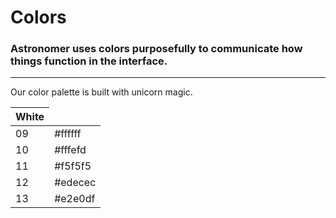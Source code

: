 
<Meta title="Design|Colors" />

# Colors

### Astronomer uses colors purposefully to communicate how things function in the interface.

---

Our color palette is built with unicorn magic.

<table>
  <thead>
    <tr>
      <th colSpan={2}>White</th>
    </tr>
  </thead>
  <tr style={{backgroundColor: '#ffffff'}}>
    <td>09</td>
    <td>#ffffff</td>
  </tr>
  <tr style={{backgroundColor: '#fffefd'}}>
    <td>10</td>
    <td>#fffefd</td>
  </tr>
  <tr style={{backgroundColor: '#f5f5f5'}}>
    <td>11</td>
    <td>#f5f5f5</td>
  </tr>
  <tr style={{backgroundColor: '#edecec'}}>
    <td>12</td>
    <td>#edecec</td>
  </tr>
  <tr style={{backgroundColor: '#e2e0df'}}>
    <td>13</td>
    <td>#e2e0df</td>
  </tr>
</table>

